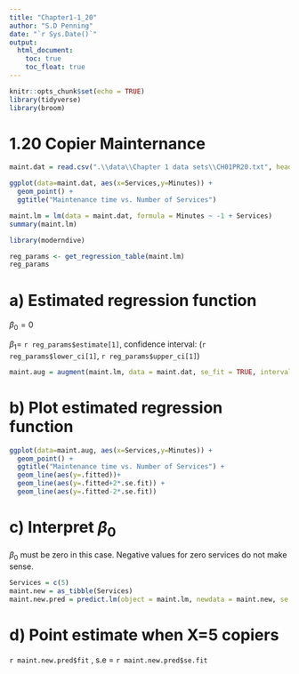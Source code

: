 ```yaml
---
title: "Chapter1-1_20"
author: "S.D Penning"
date: "`r Sys.Date()`"
output:
  html_document:
    toc: true
    toc_float: true
---
```


```r
knitr::opts_chunk$set(echo = TRUE)
library(tidyverse)
library(broom)
```

# 1.20 Copier Mainternance

```r
maint.dat = read.csv(".\\data\\Chapter 1 data sets\\CH01PR20.txt", header = FALSE,  strip.white=TRUE, sep = "", col.names = c("Minutes","Services"))
```

```r
ggplot(data=maint.dat, aes(x=Services,y=Minutes)) +
  geom_point() +
  ggtitle("Maintenance time vs. Number of Services")
```

```r
maint.lm = lm(data = maint.dat, formula = Minutes ~ -1 + Services)
summary(maint.lm)

```
```r
library(moderndive)

reg_params <- get_regression_table(maint.lm)
reg_params
```

# a) Estimated regression function


$\beta_{0}=0$

$\beta_{1}=$ `r reg_params$estimate[1]`, confidence interval: (`r reg_params$lower_ci[1]`, `r reg_params$upper_ci[1]`)

```r
maint.aug = augment(maint.lm, data = maint.dat, se_fit = TRUE, interval = c("prediction"))

```

# b) Plot estimated regression function

```r
ggplot(data=maint.aug, aes(x=Services,y=Minutes)) +
  geom_point() +
  ggtitle("Maintenance time vs. Number of Services") +
  geom_line(aes(y=.fitted))+
  geom_line(aes(y=.fitted+2*.se.fit)) +
  geom_line(aes(y=.fitted-2*.se.fit))

```

# c) Interpret $\beta_{0}$

$\beta_{0}$ must be zero in this case. Negative values for zero services do not make sense.

```r
Services = c(5)
maint.new = as_tibble(Services)
maint.new.pred = predict.lm(object = maint.lm, newdata = maint.new, se.fit = TRUE)
```

# d) Point estimate when X=5 copiers

`r maint.new.pred$fit` , s.e = `r maint.new.pred$se.fit`
